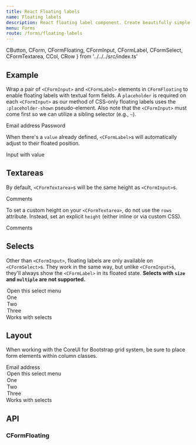 ```yaml
---
title: React Floating labels
name: Floating labels
description: React floating label component. Create beautifully simple form labels that float over your input fields.
menu: Forms
route: /forms/floating-labels
---
```



  CButton,
  CForm,
  CFormFloating,
  CFormInput,
  CFormLabel,
  CFormSelect,
  CFormTextarea,
  CCol,
  CRow 
} from '../../../src/index.ts'

## Example

Wrap a pair of `<CFormInput>` and `<CFormLabel>` elements in `CFormFloating` to enable floating labels with textual form fields. A `placeholder` is required on each `<CFormInput>` as our method of CSS-only floating labels uses the `:placeholder-shown` pseudo-element. Also note that the `<CFormInput>` must come first so we can utilize a sibling selector (e.g., `~`).

<Playground>
  <CFormFloating className="mb-3">
    <CFormInput type="email" id="floatingInput" placeholder="name@example.com" />
    <CFormLabel htmlFor="floatingInput">Email address</CFormLabel>
  </CFormFloating>
  <CFormFloating>
    <CFormInput type="password" id="floatingPassword" placeholder="Password" />
    <CFormLabel htmlFor="exampleFormControlTextarea1">Password</CFormLabel>
  </CFormFloating>
</Playground>

When there's a `value` already defined, `<CFormLabel>`s will automatically adjust to their floated position.

<Playground>
  <CFormFloating>
    <CFormInput
      type="email"
      id="floatingInputValue"
      placeholder="name@example.com"
      defaultValue="test@example.com"
    />
    <CFormLabel htmlFor="floatingInputValue">Input with value</CFormLabel>
  </CFormFloating>
</Playground>

## Textareas

By default, `<CFormTextarea>`s will be the same height as `<CFormInput>`s.

<Playground>
  <CFormFloating>
    <CFormTextarea
      id="floatingTextarea"
      placeholder="Leave a comment here"
    ></CFormTextarea>
    <CFormLabel htmlFor="floatingTextarea">Comments</CFormLabel>
  </CFormFloating>
</Playground>

To set a custom height on your `<CFormTextarea>`, do not use the `rows` attribute. Instead, set an explicit `height` (either inline or via custom CSS).

<Playground>
  <CFormFloating>
    <CFormTextarea
      placeholder="Leave a comment here"
      id="floatingTextarea2"
      style={{ height: '100px' }}
    ></CFormTextarea>
    <CFormLabel htmlFor="floatingTextarea2">Comments</CFormLabel>
  </CFormFloating>
</Playground>

## Selects

Other than `<CFormInput>`, floating labels are only available on `<CFormSelect>`s. They work in the same way, but unlike `<CFormInput>`s, they'll always show the `<CFormLabel>` in its floated state. **Selects with `size` and `multiple` are not supported.**

<Playground>
  <CFormFloating>
    <CFormSelect id="floatingSelect" aria-label="Floating label select example">
      <option>Open this select menu</option>
      <option value="1">One</option>
      <option value="2">Two</option>
      <option value="3">Three</option>
    </CFormSelect>
    <CFormLabel htmlFor="floatingSelect">Works with selects</CFormLabel>
  </CFormFloating>
</Playground>

## Layout

When working with the CoreUI for Bootstrap grid system, be sure to place form elements within column classes.

<Playground>
  <CRow xs={{gutter: 2}}>
    <CCol md>
      <CFormFloating>
        <CFormInput type="email" id="floatingInputGrid" placeholder="name@example.com" defaultValue="email@example.com" />
        <CFormLabel htmlFor="floatingInputGrid">Email address</CFormLabel>
      </CFormFloating>
    </CCol>
    <CCol md>
      <CFormFloating>
        <CFormSelect id="floatingSelectGrid" aria-label="Floating label select example">
          <option>Open this select menu</option>
          <option value="1">One</option>
          <option value="2">Two</option>
          <option value="3">Three</option>
        </CFormSelect>
        <CFormLabel htmlFor="floatingSelectGrid">Works with selects</CFormLabel>
      </CFormFloating>
    </CCol>
  </CRow>
</Playground>

## API

### CFormFloating

<Props of={CFormFloating} />